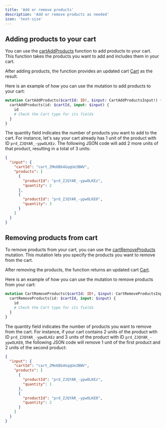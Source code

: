 ```yaml
---
title: 'Add or remove products'
description: 'Add or remove products as needed'
icon: 'text-size'
---
```


## Adding products to your cart

You can use the [cartAddProducts](https://studio.apollographql.com/public/CometAPI/variant/main/schema/reference/objects/Mutation#cartAddProducts) function to add products to your cart. This function takes the products you want to add and includes them in your cart.

After adding products, the function provides an updated cart [Cart](https://studio.apollographql.com/public/CometAPI/variant/main/schema/reference/objects/Cart) as the result.

Here is an example of how you can use the mutation to add products to your cart:

```graphql
mutation CartAddProducts($cartId: ID!, $input: CartAddProductsInput!) {
  cartAddProducts(id: $cartId, input: $input) {
    id
    # Check the Cart type for its fields
  }
}
```

The quantity field indicates the number of products you want to add to the cart. For instance, let's say your cart already has 1 unit of the product with ID `prd_ZJQYAR_-ypwOLKEz`. The following JSON code will add 2 more units of that product, resulting in a total of 3 units:

```json
{
  "input": {
    "cartId": "cart_ZMe6Bb4GqqUe3BWV",
    "products": [
      {
        "productId": "prd_ZJQYAR_-ypwOLKEz",
        "quantity": 2
      },
      {
        "productId": "prd_ZJQYAR_-ypwOLKE0",
        "quantity": 3
      }
    ]
  }
}
```

## Removing products from cart

To remove products from your cart, you can use the [cartRemoveProducts](https://studio.apollographql.com/public/CometAPI/variant/main/schema/reference/objects/Mutation#cartRemoveProducts) mutation. This mutation lets you specify the products you want to remove from the cart.

After removing the products, the function returns an updated cart [Cart](https://studio.apollographql.com/public/CometAPI/variant/main/schema/reference/objects/Cart).

Here is an example of how you can use the mutation to remove products from your cart:

```graphql
mutation CartRemoveProducts($cartId: ID!, $input: CartRemoveProductsInput!) {
  cartRemoveProducts(id: $cartId, input: $input) {
    id
    # Check the Cart type for its fields
  }
}
```

The quantity field indicates the number of products you want to remove from the cart. For instance, if your cart contains 2 units of the product with ID `prd_ZJQYAR_-ypwOLKEz` and 3 units of the product with ID `prd_ZJQYAR_-ypwOLKE0`, the following JSON code will remove 1 unit of the first product and 2 units of the second product:

```json
{
  "input": {
    "cartId": "cart_ZMe6Bb4GqqUe3BWV",
    "products": [
      {
        "productId": "prd_ZJQYAR_-ypwOLKEz",
        "quantity": 1
      },
      {
        "productId": "prd_ZJQYAR_-ypwOLKE0",
        "quantity": 2
      }
    ]
  }
}
```
